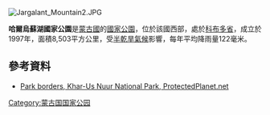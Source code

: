 {{Onesource|time=2021-04-09T03:11:37+00:00}}
[[Image:Jargalant_Mountain2.JPG|right]]
{{coord|48.3|N|92.74|E|display=title}}

'''哈爾烏蘇湖國家公園'''是[[蒙古國|蒙古國]]的[[國家公園|國家公園]]，位於該國西部，處於[[科布多省|科布多省]]，成立於1997年，面積8,503平方公里，受[[半乾旱氣候|半乾旱氣候]]影響，每年平均降雨量122毫米。

==參考資料==
* [https://www.protectedplanet.net/har-us-nuur-national-park-ramsar-site-wetland-of-international-importance Park borders, Khar-Us Nuur National Park, ProtectedPlanet.net]

{{Mongolia-geo-stub}}
[[Category:蒙古国国家公园|Category:蒙古国国家公园]]